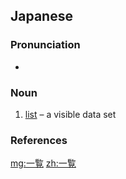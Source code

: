 {{also|一覽}}
==Japanese==
{{ja-kanjitab|いち|らん|yomi=o}}

===Pronunciation===
* {{ja-pron|いちらん|y=o|acc=0|acc_ref=NHK}}

===Noun===
{{ja-noun|いちらん}}

# [[list]] – a visible data set

===References===
<references/>

[[mg:一覧]]
[[zh:一覧]]
